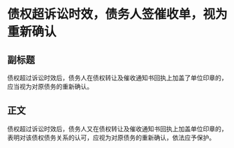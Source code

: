 # 债权超诉讼时效，债务人签催收单，视为重新确认
## 副标题
债权超过诉讼时效后，债务人在债权转让及催收通知书回执上加盖了单位印章的，应当视为对原债务的重新确认。
## 正文
债权超过诉讼时效后，债务人又在债权转让及催收通知书回执上加盖单位印章的，表明对该债权债务关系的认可，应视为对原债务的重新确认，依法应予保护。
